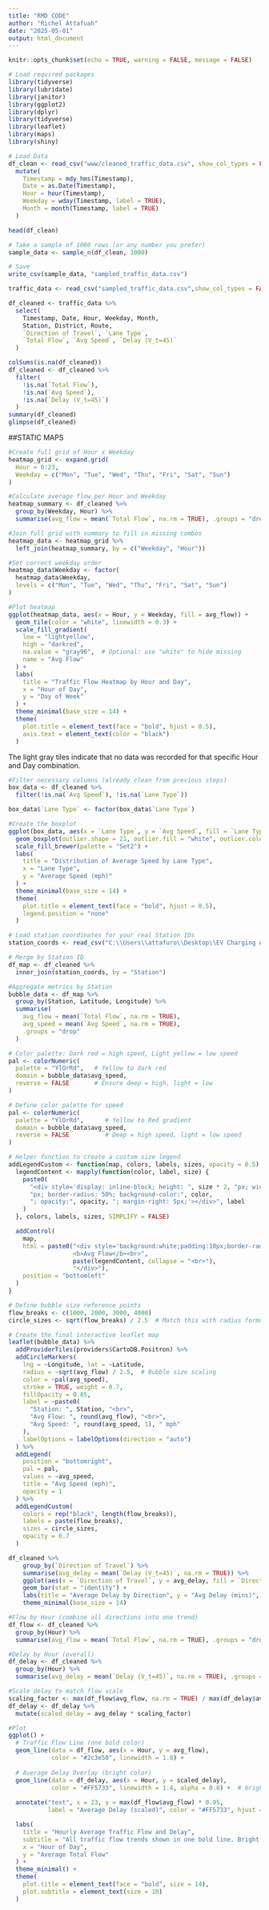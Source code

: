 ---
title: "RMD CODE"
author: "Richel Attafuah"
date: "2025-05-01"
output: html_document
---

```{r setup, include=FALSE}
knitr::opts_chunk$set(echo = TRUE, warning = FALSE, message = FALSE)
```

```{r Loading Libraries}
# Load required packages
library(tidyverse)
library(lubridate)
library(janitor)
library(ggplot2)
library(dplyr)
library(tidyverse)
library(leaflet)
library(maps)
library(shiny)
```

```{r }
# Load Data
df_clean <- read_csv("www/cleaned_traffic_data.csv", show_col_types = FALSE) %>%
  mutate(
    Timestamp = mdy_hms(Timestamp),
    Date = as.Date(Timestamp),
    Hour = hour(Timestamp),
    Weekday = wday(Timestamp, label = TRUE),
    Month = month(Timestamp, label = TRUE)
  )

head(df_clean)
```

```{r Taking a sample of my data}
# Take a sample of 1000 rows (or any number you prefer)
sample_data <- sample_n(df_clean, 1000)

# Save 
write_csv(sample_data, "sampled_traffic_data.csv")
```

```{r Loading Sample Data}
traffic_data <- read_csv("sampled_traffic_data.csv",show_col_types = FALSE) 
```

```{r Selecting Relevant Columns}
df_cleaned <- traffic_data %>%
  select(
    Timestamp, Date, Hour, Weekday, Month,
    Station, District, Route,
    `Direction of Travel`, `Lane Type`,
    `Total Flow`, `Avg Speed`, `Delay (V_t=45)`
  )
```

```{r Data Cleaning}
colSums(is.na(df_cleaned))
df_cleaned <- df_cleaned %>%
  filter(
    !is.na(`Total Flow`),
    !is.na(`Avg Speed`),
    !is.na(`Delay (V_t=45)`)
  )
summary(df_cleaned)
glimpse(df_cleaned)

```


##STATIC MAPS

```{r Heatmap}
#Create full grid of Hour x Weekday
heatmap_grid <- expand.grid(
  Hour = 0:23,
  Weekday = c("Mon", "Tue", "Wed", "Thu", "Fri", "Sat", "Sun")
)

#Calculate average flow per Hour and Weekday
heatmap_summary <- df_cleaned %>%
  group_by(Weekday, Hour) %>%
  summarise(avg_flow = mean(`Total Flow`, na.rm = TRUE), .groups = "drop")

#Join full grid with summary to fill in missing combos
heatmap_data <- heatmap_grid %>%
  left_join(heatmap_summary, by = c("Weekday", "Hour"))

#Set correct weekday order
heatmap_data$Weekday <- factor(
  heatmap_data$Weekday,
  levels = c("Mon", "Tue", "Wed", "Thu", "Fri", "Sat", "Sun")
)

#Plot heatmap
ggplot(heatmap_data, aes(x = Hour, y = Weekday, fill = avg_flow)) +
  geom_tile(color = "white", linewidth = 0.3) +
  scale_fill_gradient(
    low = "lightyellow",
    high = "darkred",
    na.value = "gray90",  # Optional: use "white" to hide missing
    name = "Avg Flow"
  ) +
  labs(
    title = "Traffic Flow Heatmap by Hour and Day",
    x = "Hour of Day",
    y = "Day of Week"
  ) +
  theme_minimal(base_size = 14) +
  theme(
    plot.title = element_text(face = "bold", hjust = 0.5),
    axis.text = element_text(color = "black")
  )

```
The light gray tiles indicate that no data was recorded for that specific Hour and Day combination.


```{r Boxplot}
#Filter necessary columns (already clean from previous steps)
box_data <- df_cleaned %>%
  filter(!is.na(`Avg Speed`), !is.na(`Lane Type`))

box_data$`Lane Type` <- factor(box_data$`Lane Type`)

#Create the boxplot
ggplot(box_data, aes(x = `Lane Type`, y = `Avg Speed`, fill = `Lane Type`)) +
  geom_boxplot(outlier.shape = 21, outlier.fill = "white", outlier.color = "black") +
  scale_fill_brewer(palette = "Set2") +
  labs(
    title = "Distribution of Average Speed by Lane Type",
    x = "Lane Type",
    y = "Average Speed (mph)"
  ) +
  theme_minimal(base_size = 14) +
  theme(
    plot.title = element_text(face = "bold", hjust = 0.5),
    legend.position = "none"
  )

```

```{r Merge Datasets}
# Load station coordinates for your real Station IDs
station_coords <- read_csv("C:\\Users\\attafuro\\Desktop\\EV Charging Analysis\\Traffic_Dashboard\\Coordinates_for_District_3_Stations.csv")  

# Merge by Station ID
df_map <- df_cleaned %>%
  inner_join(station_coords, by = "Station")

#Aggregate metrics by Station
bubble_data <- df_map %>%
  group_by(Station, Latitude, Longitude) %>%
  summarise(
    avg_flow = mean(`Total Flow`, na.rm = TRUE),
    avg_speed = mean(`Avg Speed`, na.rm = TRUE),
    .groups = "drop"
  )

# Color palette: Dark red = high speed, Light yellow = low speed
pal <- colorNumeric(
  palette = "YlOrRd",   # Yellow to dark red
  domain = bubble_data$avg_speed,
  reverse = FALSE       # Ensure deep = high, light = low
)

```


```{r Mapp}
# Define color palette for speed
pal <- colorNumeric(
  palette = "YlOrRd",      # Yellow to Red gradient
  domain = bubble_data$avg_speed,
  reverse = FALSE          # Deep = high speed, light = low speed
)

# Helper function to create a custom size legend
addLegendCustom <- function(map, colors, labels, sizes, opacity = 0.5) {
  legendContent <- mapply(function(color, label, size) {
    paste0(
      "<div style='display: inline-block; height: ", size * 2, "px; width: ", size * 2,
      "px; border-radius: 50%; background-color:", color,
      "; opacity:", opacity, "; margin-right: 5px;'></div>", label
    )
  }, colors, labels, sizes, SIMPLIFY = FALSE)

  addControl(
    map,
    html = paste0("<div style='background:white;padding:10px;border-radius:5px;box-shadow:0 1px 5px rgba(0,0,0,0.3);'>
                  <b>Avg Flow</b><br>",
                  paste(legendContent, collapse = "<br>"),
                  "</div>"),
    position = "bottomleft"
  )
}

# Define bubble size reference points
flow_breaks <- c(1000, 2000, 3000, 4000)
circle_sizes <- sqrt(flow_breaks) / 2.5  # Match this with radius formula below

# Create the final interactive leaflet map
leaflet(bubble_data) %>%
  addProviderTiles(providers$CartoDB.Positron) %>%
  addCircleMarkers(
    lng = ~Longitude, lat = ~Latitude,
    radius = ~sqrt(avg_flow) / 2.5,  # Bubble size scaling
    color = ~pal(avg_speed),
    stroke = TRUE, weight = 0.7,
    fillOpacity = 0.85,
    label = ~paste0(
      "Station: ", Station, "<br>",
      "Avg Flow: ", round(avg_flow), "<br>",
      "Avg Speed: ", round(avg_speed, 1), " mph"
    ),
    labelOptions = labelOptions(direction = "auto")
  ) %>%
  addLegend(
    position = "bottomright",
    pal = pal,
    values = ~avg_speed,
    title = "Avg Speed (mph)",
    opacity = 1
  ) %>%
  addLegendCustom(
    colors = rep("black", length(flow_breaks)),
    labels = paste(flow_breaks),
    sizes = circle_sizes,
    opacity = 0.7
  )
```



```{r }
df_cleaned %>%
    group_by(`Direction of Travel`) %>%
    summarise(avg_delay = mean(`Delay (V_t=45)`, na.rm = TRUE)) %>%
    ggplot(aes(x = `Direction of Travel`, y = avg_delay, fill = `Direction of Travel`)) +
    geom_bar(stat = "identity") +
    labs(title = "Average Delay by Direction", y = "Avg Delay (mins)", x = "Direction") +
    theme_minimal(base_size = 14)

```


```{r Final Traffic vs Delay Plot - Clean & Beautiful}
#Flow by Hour (combine all directions into one trend)
df_flow <- df_cleaned %>%
  group_by(Hour) %>%
  summarise(avg_flow = mean(`Total Flow`, na.rm = TRUE), .groups = "drop")

#Delay by Hour (overall)
df_delay <- df_cleaned %>%
  group_by(Hour) %>%
  summarise(avg_delay = mean(`Delay (V_t=45)`, na.rm = TRUE), .groups = "drop")

#Scale delay to match flow scale
scaling_factor <- max(df_flow$avg_flow, na.rm = TRUE) / max(df_delay$avg_delay, na.rm = TRUE)
df_delay <- df_delay %>%
  mutate(scaled_delay = avg_delay * scaling_factor)

#Plot
ggplot() +
  # Traffic Flow Line (one bold color)
  geom_line(data = df_flow, aes(x = Hour, y = avg_flow),
            color = "#2c3e50", linewidth = 1.8) +
  
  # Average Delay Overlay (bright color)
  geom_line(data = df_delay, aes(x = Hour, y = scaled_delay),
            color = "#FF5733", linewidth = 1.4, alpha = 0.8) +  # bright orange delay line
  
  annotate("text", x = 23, y = max(df_flow$avg_flow) * 0.95,
           label = "Average Delay (scaled)", color = "#FF5733", hjust = 1, fontface = "italic", size = 3.5) +

  labs(
    title = "Hourly Average Traffic Flow and Delay",
    subtitle = "All traffic flow trends shown in one bold line. Bright line = scaled average delay.",
    x = "Hour of Day",
    y = "Average Total Flow"
  ) +
  theme_minimal() +
  theme(
    plot.title = element_text(face = "bold", size = 14),
    plot.subtitle = element_text(size = 10)
  )
```